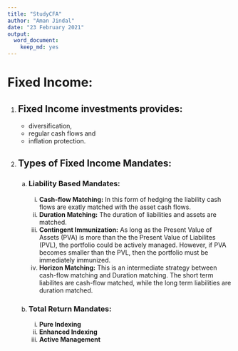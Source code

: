 ```yaml
---
title: "StudyCFA"
author: "Aman Jindal"
date: "23 February 2021"
output: 
  word_document: 
    keep_md: yes
---
```


# Fixed Income:

1. ## Fixed Income investments provides:
    - diversification,
    - regular cash flows and 
    - inflation protection.

2. ## Types of Fixed Income Mandates:
    a. ### Liability Based Mandates:
        i. **Cash-flow Matching:** 
            In this form of hedging the liability cash flows are exatly matched with the asset cash flows.
        ii. **Duration Matching:** 
            The duration of liabilities and assets are matched.
        iii. **Contingent Immunization:**
            As long as the Present Value of Assets (PVA) is more than the the Present Value of Liabilites (PVL), the portfolio could be actively managed.
            However, if PVA becomes smaller than the PVL, then the portfolio must be immediately immunized.
        iv. **Horizon Matching:**
            This is an intermediate strategy between cash-flow matching and Duration matching. The short term liabilites are cash-flow matched, while the long term liabilities are duration matched.
    b. ### Total Return Mandates:
        i. **Pure Indexing**
        ii. **Enhanced Indexing**
        iii. **Active Management**
        

            
    
    
    
    
    
    